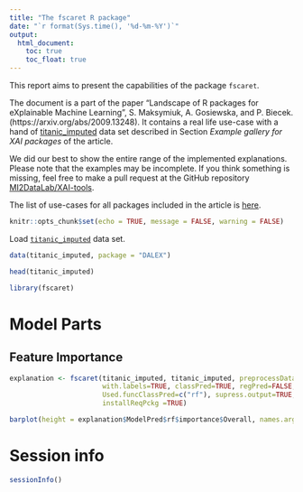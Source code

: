```yaml
---
title: "The fscaret R package"
date: "`r format(Sys.time(), '%d-%m-%Y')`"
output:
  html_document:
    toc: true
    toc_float: true
---
```

  
  
This report aims to present the capabilities of the package `fscaret`.

The document is a part of the paper "Landscape of R packages for eXplainable Machine Learning", S. Maksymiuk, A. Gosiewska, and P. Biecek. 
(https://arxiv.org/abs/2009.13248). It contains a real life use-case with a hand of [titanic_imputed](https://modeloriented.github.io/DALEX/reference/titanic.html) data set described in Section *Example gallery for XAI packages* of the article.

We did our best to show the entire range of the implemented explanations. Please note that the examples may be incomplete. If you think something is missing, feel free to make a pull request at the GitHub repository [MI2DataLab/XAI-tools](https://github.com/MI2DataLab/XAI-tools).

The list of use-cases for all packages included in the article is [here](http://xai-tools.drwhy.ai/).  
  
```r
knitr::opts_chunk$set(echo = TRUE, message = FALSE, warning = FALSE)
```



Load [`titanic_imputed`](https://modeloriented.github.io/DALEX/reference/titanic.html) data set.

```r
data(titanic_imputed, package = "DALEX")

head(titanic_imputed)
```

```r
library(fscaret)
```


# Model Parts


## Feature Importance

```r
explanation <- fscaret(titanic_imputed, titanic_imputed, preprocessData=FALSE,
                       with.labels=TRUE, classPred=TRUE, regPred=FALSE, 
                       Used.funcClassPred=c("rf"), supress.output=TRUE, no.cores=1, saveModel = TRUE, 
                       installReqPckg =TRUE)

barplot(height = explanation$ModelPred$rf$importance$Overall, names.arg = row.names(explanation$ModelPred$rf$importance))
```



# Session info

```r
sessionInfo()
```



